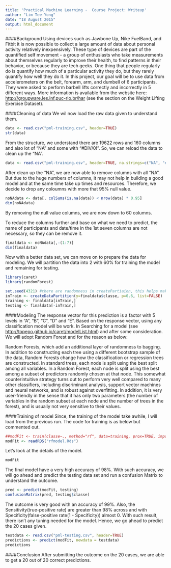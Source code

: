 ```yaml
---
title: 'Practical Machine Learning -  Course Project: Writeup'
author: "Lim Tee Yong"
date: "18 August 2015"
output: html_document
---
```


####Background
Using devices such as Jawbone Up, Nike FuelBand, and Fitbit it is now possible to collect a large amount of data about personal activity relatively inexpensively. These type of devices are part of the quantified self movement - a group of enthusiasts who take measurements about themselves regularly to improve their health, to find patterns in their behavior, or because they are tech geeks. One thing that people regularly do is quantify how much of a particular activity they do, but they rarely quantify how well they do it. In this project, our goal will be to use data from accelerometers on the belt, forearm, arm, and dumbell of 6 participants. They were asked to perform barbell lifts correctly and incorrectly in 5 different ways. More information is available from the website here: <http://groupware.les.inf.puc-rio.br/har> (see the section on the Weight Lifting Exercise Dataset). 

####Cleaning of data
We wil now load the raw data given to understand them.

```r
data <- read.csv("pml-training.csv", header=TRUE)
str(data)
```

From the structure, we understand there are 19622 rows and 160 columns and also lot of "NA" and some with "#DIV/0!". So, we can reload the data to clean up the "NA".

```r
data <- read.csv("pml-training.csv", header=TRUE, na.strings=c("NA", "#DIV/0!"))
```

After clean up the "NA", we are now able to remove columns with all "NA". But due to the huge numbers of columns, it may not help in building a good model and at the same time take up times and resources. Therefore, we decide to drop any coloumns with more that 95% null value.

```r
noNAdata <- data[, colSums(is.na(data)) < nrow(data) * 0.95]
dim(noNAdata)
```

By removing the null value columns, we are now down to 60 columns.

To reduce the columns further and base on what we need to predict, the name of participants and date/time in the 1st seven columns are not necessary, so they can be remove it. 

```r
finaldata <- noNAdata[,-(1:7)]
dim(finaldata)
```

Now with a better data set, we can move on to prepare the data for modeling. We will partition the data into 2 with 60% for training the model and remaining for testing.

```r
library(caret)
library(randomForest)
```


```r
set.seed(4321) #there are randomness in createPartiaion, this helps make our answers consistent
inTrain <- createDataPartition(y=finaldata$classe, p=0.6, list=FALSE)
training <- finaldata[inTrain,]
testing <- finaldata[-inTrain,]
```

####Modeling
The response vector for this prediction is a factor with 5 levels in "A", "B", "C", "D" and "E". Based on the response vector, using any classification model will be work. In Searching for a model (see <http://topepo.github.io/caret/modelList.html>) and after some consideration. We will adopt Random Forest and for the reason as below:

Random Forests, which add an additional layer of randomness to bagging. In addition to constructing each tree using a different bootstrap sample of the data, Random Forests change how the classification or regression trees are         constructed. In standard trees, each node is split using the best split among all variables. In a Random Forest,       each node is split using the best among a subset of predictors randomly chosen at that node. This somewhat             counterintuitive strategy turns out to perform very well compared to many other classifiers, including discriminant    analysis, support vector machines and neural networks, and is robust against overfitting. In addition, it is very
user-friendly in the sense that it has only two parameters (the number of variables in the random subset at each
node and the number of trees in the forest), and is usually not very sensitive to their values.

####Training of model
Since, the training of the model take awhile, I will load from the previous run. The code for training is as below but commented out.

```r
##modFit <- train(classe~., method="rf", data=training, prox=TRUE, importance = TRUE)
modFit <- readRDS("rfmodel.Rds")
```

Let's look at the details of the model.

```r
modFit
```

The final model have a very high accuracy of 98%. With such accuracy, we will go ahead and predict the testing data set and run a confusion Matrix to understand the outcome.

```r
pred <- predict(modFit, testing)
confusionMatrix(pred, testing$classe)
```

The outcome is very good with an accuracy of 99%. Also, the Sensitivity(true-positive rate) are greater than 98% across and with Specificity(false-positive rate(1 - Specificity)) almost 0. With such result, there isn't any tuning needed for the model. Hence, we go ahead to predict the 20 cases given.

```r
testdata <- read.csv("pml-testing.csv", header=TRUE)
predictions <- predict(modFit, newdata = testdata)
predictions
```

####Conclusion
After submitting the outcome on the 20 cases, we are able to get a 20 out of 20 correct predictions.


